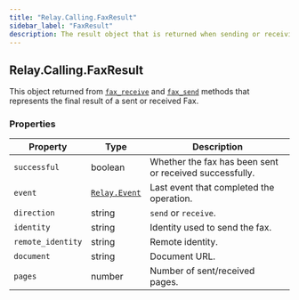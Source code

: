```yaml
---
title: "Relay.Calling.FaxResult"
sidebar_label: "FaxResult"
description: The result object that is returned when sending or receiving a fax.
---
```


[fax-receive]: /sdks/reference/realtime-sdk/v2/sdks/python/calling/call#fax_receive
[fax-send]: /sdks/reference/realtime-sdk/v2/sdks/python/calling/call#fax_send
[relay-event]: /sdks/reference/realtime-sdk/v2/sdks/python/event

## Relay.Calling.FaxResult

This object returned from [`fax_receive`][fax-receive] and [`fax_send`][fax-send] methods that represents the final result of a sent or received Fax.

### Properties

| Property | Type | Description |
| -------- | ---- | ----------- |
| `successful` | boolean | Whether the fax has been sent or received successfully. |
| `event` | [`Relay.Event`][relay-event] | Last event that completed the operation. |
| `direction` | string | `send` or `receive`. |
| `identity` | string | Identity used to send the fax. |
| `remote_identity` | string | Remote identity. |
| `document` | string | Document URL. |
| `pages` | number | Number of sent/received pages. |